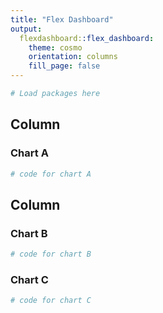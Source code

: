```yaml
---
title: "Flex Dashboard"
output:
  flexdashboard::flex_dashboard: 
    theme: cosmo
    orientation: columns
    fill_page: false
---
```


```r
# Load packages here
```

Column
-------------------------------------------------------------------------------

### Chart A

```r
# code for chart A
```

Column
-------------------------------------------------------------------------------

### Chart B

```r
# code for chart B
```

### Chart C

```r
# code for chart C
```

